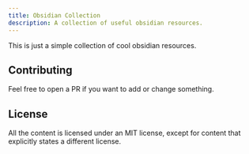 ```yaml
---
title: Obsidian Collection
description: A collection of useful obsidian resources.
---
```


This is just a simple collection of cool obsidian resources.

## Contributing

Feel free to open a PR if you want to add or change something.

## License 

All the content is licensed under an MIT license, except for content that explicitly states a different license.
